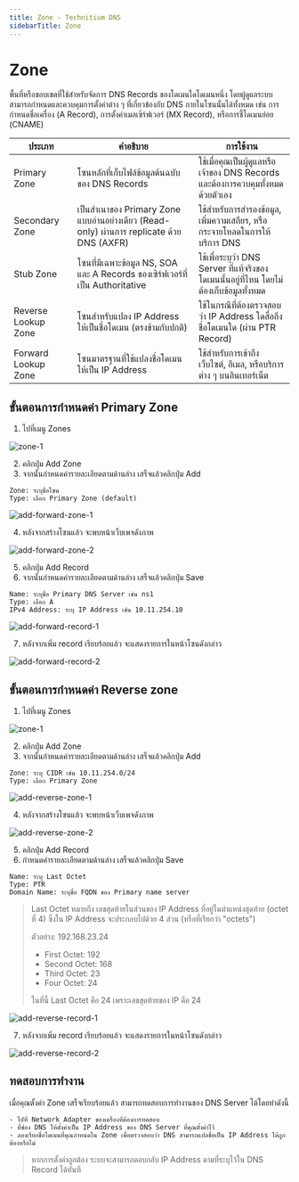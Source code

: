 ```yaml
---
title: Zone - Technitium DNS
sidebarTitle: Zone
---
```



# Zone

พื้นที่หรือขอบเขตที่ใช้สำหรับจัดการ DNS Records ของโดเมนใดโดเมนหนึ่ง โดยผู้ดูแลระบบสามารถกำหนดและควบคุมการตั้งค่าต่าง ๆ ที่เกี่ยวข้องกับ DNS ภายในโซนนั้นได้ทั้งหมด เช่น การกำหนดชื่อเครื่อง (A Record), การตั้งค่าเมลเซิร์ฟเวอร์ (MX Record), หรือการชี้โดเมนย่อย (CNAME)

| ประเภท              | คำอธิบาย                                                                                  | การใช้งาน                                                                               |
| ------------------- | ----------------------------------------------------------------------------------------- | --------------------------------------------------------------------------------------- |
| Primary Zone        | โซนหลักที่เก็บไฟล์ข้อมูลต้นฉบับของ DNS Records                                            | ใช้เมื่อคุณเป็นผู้ดูแลหรือเจ้าของ DNS Records และต้องการควบคุมทั้งหมดด้วยตัวเอง         |
| Secondary Zone      | เป็นสำเนาของ Primary Zone แบบอ่านอย่างเดียว (Read-only) ผ่านการ replicate ด้วย DNS (AXFR) | ใช้สำหรับการสำรองข้อมูล, เพิ่มความเสถียร, หรือกระจายโหลดในการให้บริการ DNS              |
| Stub Zone           | โซนที่มีเฉพาะข้อมูล NS, SOA และ A Records ของเซิร์ฟเวอร์ที่เป็น Authoritative             | ใช้เพื่อระบุว่า DNS Server ที่แท้จริงของโดเมนนั้นอยู่ที่ไหน โดยไม่ต้องเก็บข้อมูลทั้งหมด |
| Reverse Lookup Zone | โซนสำหรับแปลง IP Address ให้เป็นชื่อโดเมน (ตรงข้ามกับปกติ)                                | ใช้ในกรณีที่ต้องตรวจสอบว่า IP Address ใดสื่อถึงชื่อโดเมนใด (ผ่าน PTR Record)            |
| Forward Lookup Zone | โซนมาตรฐานที่ใช้แปลงชื่อโดเมนให้เป็น IP Address                                           | ใช้สำหรับการเข้าถึงเว็บไซต์, อีเมล, หรือบริการต่าง ๆ บนอินเทอร์เน็ต                     |

## ขั้นตอนการกำหนดค่า Primary Zone

1. ไปที่เมนู Zones

![zone-1](/images/technitium-dns/zone-1.png)

2. คลิกปุ่ม Add Zone
3. จากนั้นกำหนดค่ารายละเอียดตามด้านล่าง เสร็จแล้วคลิกปุ่ม Add

```
Zone: ระบุชื่อโซน
Type: เลือก Primary Zone (default)
```

![add-forward-zone-1](/images/technitium-dns/add-forward-zone-1.png)

4. หลังจากสร้างโซนแล้ว จะพบหน้าเว็บเพจดังภาพ

![add-forward-zone-2](/images/technitium-dns/add-forward-zone-2.png)

5. คลิกปุ่ม Add Record
6. จากนั้นกำหนดค่ารายละเอียดตามด้านล่าง เสร็จแล้วคลิกปุ่ม Save

```
Name: ระบุชื่อ Primary DNS Server เช่น ns1
Type: เลือก A
IPv4 Address: ระบุ IP Address เช่น 10.11.254.10
```

![add-forward-record-1](/images/technitium-dns/add-forward-record-1.png)

7. หลังจากเพิ่ม record เรียบร้อยแล้ว จะแสดงรายการในหน้าโซนดังกล่าว

![add-forward-record-2](/images/technitium-dns/add-forward-record-2.png)

## ขั้นตอนการกำหนดค่า Reverse zone

1. ไปที่เมนู Zones

![zone-1](/images/technitium-dns/zone-1.png)

2. คลิกปุ่ม Add Zone
3. จากนั้นกำหนดค่ารายละเอียดตามด้านล่าง เสร็จแล้วคลิกปุ่ม Add

```
Zone: ระบุ CIDR เช่น 10.11.254.0/24
Type: เลือก Primary Zone
```

![add-reverse-zone-1](/images/technitium-dns/add-reverse-zone-1.png)

4. หลังจากสร้างโซนแล้ว จะพบหน้าเว็บเพจดังภาพ

![add-reverse-zone-2](/images/technitium-dns/add-reverse-zone-2.png)

5. คลิกปุ่ม Add Record
6. กำหนดค่ารายละเอียดตามด้านล่าง เสร็จแล้วคลิกปุ่ม Save

```
Name: ระบุ Last Octet
Type: PTR
Domain Name: ระบุชื่อ FQDN ของ Primary name server
```

> Last Octet หมายถึง เลขสุดท้ายในส่วนของ IP Address ที่อยู่ในตำแหน่งสุดท้าย (octet ที่ 4) ซึ่งใน IP Address จะประกอบไปด้วย 4 ส่วน (หรือที่เรียกว่า "octets")
>
> ตัวอย่าง: 192.168.23.24
>
> - First Octet: 192
> - Second Octet: 168
> - Third Octet: 23
> - Four Octet: 24
>
> ในที่นี้ Last Octet คือ 24 เพราะเลขสุดท้ายของ IP คือ 24

![add-reverse-record-1](/images/technitium-dns/add-reverse-record-1.png)

7. หลังจากเพิ่ม record เรียบร้อยแล้ว จะแสดงรายการในหน้าโซนดังกล่าว

![add-reverse-record-2](/images/technitium-dns/add-reverse-record-2.png)

## ทดสอบการทำงาน

เมื่อคุณตั้งค่า Zone เสร็จเรียบร้อยแล้ว สามารถทดสอบการทำงานของ DNS Server ได้โดยทำดังนี้

    - ไปที่ Network Adapter ของเครื่องที่ต้องการทดสอบ
    - ที่ช่อง DNS ให้ตั้งค่าเป็น IP Address ของ DNS Server ที่คุณตั้งค่าไว้
    - ลองเรียกชื่อโดเมนที่คุณกำหนดใน Zone เพื่อตรวจสอบว่า DNS สามารถแปลชื่อเป็น IP Address ได้ถูกต้องหรือไม่

> หากการตั้งค่าถูกต้อง ระบบจะสามารถตอบกลับ IP Address ตามที่ระบุไว้ใน DNS Record ได้ทันที
